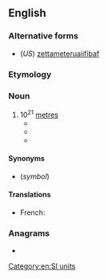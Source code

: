 {{also|zettamètre|zetta-metre}}
==English==

===Alternative forms===
* (''US'') [[zettameter]]uaiifibaf

===Etymology===
{{prefix|en|zetta|metre}}

===Noun===
{{en-noun}}

# 10<sup>21</sup> [[metre]]s
#* {{quote-book|en |year=1994|title=New Scientist - Volume 144, Issues 1951-1958 |author=|page=81|ISBN=|passage=The largest known galaxy, at the centre of the Abell 2029 cluster in Virgo, has a diameter of around 53 '''zettametres'''.}}
#* {{quote-journal|en |year=2015 |month=August|work=Physics Education|title=Time to ditch non-SI units in physics teaching?|author=Keith Atkin |volume=50|number=5|passage=As one of my reviewers (SP Gray) puts it: '...I think that Andromeda will be a good deal closer to the Solar System than it is now, before we read of its distance in '''zettametres''''}}
#* {{quote-journal|en |year=2018|work=IEEE Global Engineering Education Conference (EDUCON)|title=Expanding 1st year problem-solving skills through unit conversions and estimations|author= Margreth Tadie ; Robert Pott ; Neill Goosen ; Petrie Van Wyk ; Karin Elizabeth Wolff |volume=|number=|passage=How many kiloparsecs are there in a '''zettametre''' (10<sup>21</sup>  m)? }}

====Synonyms====
* {{l|en|Zm}} (''symbol'')

====Translations====
{{trans-top|10^21 metres}}
* French: {{t+|fr|zettamètre|m}}
{{trans-mid}}
{{trans-bottom}}

===Anagrams===
* {{anagrams|en|a=aeeemrtttz|zettameter}}

[[Category:en:SI units]]